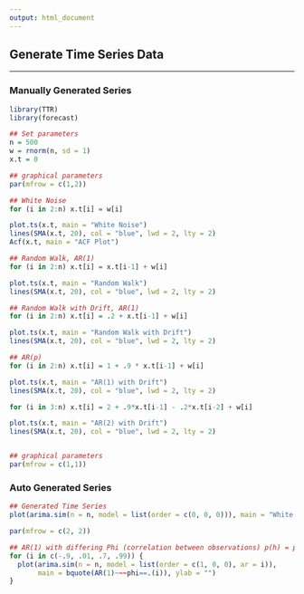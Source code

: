 ```yaml
---
output: html_document
---
```


## **Generate Time Series Data**

---

### **Manually Generated Series**

```r

library(TTR)
library(forecast)

## Set parameters
n = 500
w = rnorm(n, sd = 1)
x.t = 0

## graphical parameters
par(mfrow = c(1,2))

## White Noise
for (i in 2:n) x.t[i] = w[i]

plot.ts(x.t, main = "White Noise")
lines(SMA(x.t, 20), col = "blue", lwd = 2, lty = 2)
Acf(x.t, main = "ACF Plot")

## Random Walk, AR(1)
for (i in 2:n) x.t[i] = x.t[i-1] + w[i]

plot.ts(x.t, main = "Random Walk")
lines(SMA(x.t, 20), col = "blue", lwd = 2, lty = 2)

## Random Walk with Drift, AR(1)
for (i in 2:n) x.t[i] = .2 + x.t[i-1] + w[i]

plot.ts(x.t, main = "Random Walk with Drift")
lines(SMA(x.t, 20), col = "blue", lwd = 2, lty = 2)

## AR(p)
for (i in 2:n) x.t[i] = 1 + .9 * x.t[i-1] + w[i]

plot.ts(x.t, main = "AR(1) with Drift")
lines(SMA(x.t, 20), col = "blue", lwd = 2, lty = 2)

for (i in 3:n) x.t[i] = 2 + .9*x.t[i-1] - .2*x.t[i-2] + w[i]

plot.ts(x.t, main = "AR(2) with Drift")
lines(SMA(x.t, 20), col = "blue", lwd = 2, lty = 2)


## graphical parameters
par(mfrow = c(1,1))


```


### **Auto Generated Series**

```r

## Generated Time Series
plot(arima.sim(n = n, model = list(order = c(0, 0, 0))), main = "White Noise", ylab = "")

par(mfrow = c(2, 2))

## AR(1) with differing Phi (correlation between observations) p(h) = phi^h
for (i in c(-.9, .01, .7, .99)) {
  plot(arima.sim(n = n, model = list(order = c(1, 0, 0), ar = i)), 
       main = bquote(AR(1)~~~phi==.(i)), ylab = "")
}



```